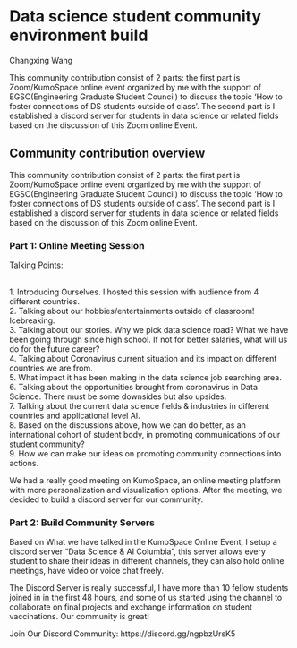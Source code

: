 # Data science student community environment build

Changxing Wang


This community contribution consist of 2 parts: the first part is Zoom/KumoSpace online event organized by me with the support of EGSC(Engineering Graduate Student Council) to discuss the topic 'How to foster connections of DS students outside of class'. 
The second part is I established a discord server for students in data science or related fields based on the discussion of this Zoom online Event.

## Community contribution overview

This community contribution consist of 2 parts: the first part is Zoom/KumoSpace online event organized by me with the support of EGSC(Engineering Graduate Student Council) to discuss the topic 'How to foster connections of DS students outside of class'. 
The second part is I established a discord server for students in data science or related fields based on the discussion of this Zoom online Event.

### Part 1: Online Meeting Session

Talking Points:

<br>1. Introducing Ourselves. I hosted this session with audience from 4 different countries.
<br>2. Talking about our hobbies/entertainments outside of classroom! Icebreaking.
<br>3. Talking about our stories. Why we pick data science road? What we have been going through since high school. If not for better salaries, what will us do for the future career?
<br>4. Talking about Coronavirus current situation and its impact on different countries we are from.
<br>5. What impact it has been making in the data science job searching area.
<br>6. Talking about the opportunities brought from coronavirus in Data Science. There must be some downsides but also upsides.
<br>7. Talking about the current data science fields & industries in different countries and applicational level AI.
<br>8. Based on the discussions above, how we can do better, as an international cohort of student body, in promoting communications of our student community?
<br>9. How we can make our ideas on promoting community connections into actions.

We had a really good meeting on KumoSpace, an online meeting platform with more personalization and visualization options. After the meeting, we decided to build a discord server for our community.

### Part 2: Build Community Servers

Based on What we have talked in the KumoSpace Online Event, I setup a discord server "Data Science & AI Columbia", this server allows every student to share their ideas in different channels, they can also hold online meetings, have video or voice chat freely. 

The Discord Server is really successful, I have more than 10 fellow students joined in in the first 48 hours, and some of us started using the channel to collaborate on final projects and exchange information on student vaccinations. Our community is great!

Join Our Discord Community: https://discord.gg/ngpbzUrsK5

